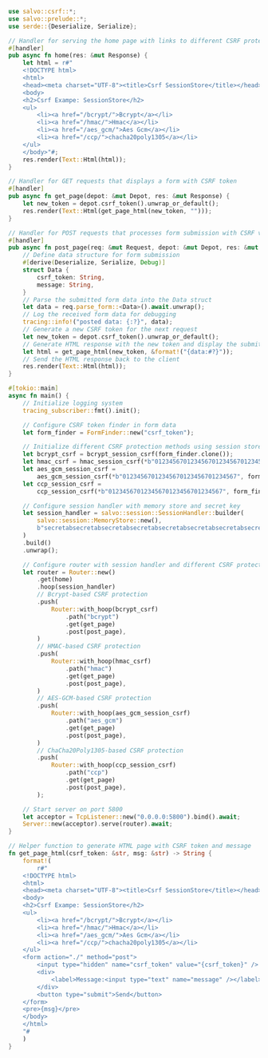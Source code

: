 
```rust  title="csrf-session-store/src/main.rs"
use salvo::csrf::*;
use salvo::prelude::*;
use serde::{Deserialize, Serialize};

// Handler for serving the home page with links to different CSRF protection methods
#[handler]
pub async fn home(res: &mut Response) {
    let html = r#"
    <!DOCTYPE html>
    <html>
    <head><meta charset="UTF-8"><title>Csrf SessionStore</title></head>
    <body>
    <h2>Csrf Exampe: SessionStore</h2>
    <ul>
        <li><a href="/bcrypt/">Bcrypt</a></li>
        <li><a href="/hmac/">Hmac</a></li>
        <li><a href="/aes_gcm/">Aes Gcm</a></li>
        <li><a href="/ccp/">chacha20poly1305</a></li>
    </ul>
    </body>"#;
    res.render(Text::Html(html));
}

// Handler for GET requests that displays a form with CSRF token
#[handler]
pub async fn get_page(depot: &mut Depot, res: &mut Response) {
    let new_token = depot.csrf_token().unwrap_or_default();
    res.render(Text::Html(get_page_html(new_token, "")));
}

// Handler for POST requests that processes form submission with CSRF validation
#[handler]
pub async fn post_page(req: &mut Request, depot: &mut Depot, res: &mut Response) {
    // Define data structure for form submission
    #[derive(Deserialize, Serialize, Debug)]
    struct Data {
        csrf_token: String,
        message: String,
    }
    // Parse the submitted form data into the Data struct
    let data = req.parse_form::<Data>().await.unwrap();
    // Log the received form data for debugging
    tracing::info!("posted data: {:?}", data);
    // Generate a new CSRF token for the next request
    let new_token = depot.csrf_token().unwrap_or_default();
    // Generate HTML response with the new token and display the submitted data
    let html = get_page_html(new_token, &format!("{data:#?}"));
    // Send the HTML response back to the client
    res.render(Text::Html(html));
}

#[tokio::main]
async fn main() {
    // Initialize logging system
    tracing_subscriber::fmt().init();

    // Configure CSRF token finder in form data
    let form_finder = FormFinder::new("csrf_token");

    // Initialize different CSRF protection methods using session store
    let bcrypt_csrf = bcrypt_session_csrf(form_finder.clone());
    let hmac_csrf = hmac_session_csrf(*b"01234567012345670123456701234567", form_finder.clone());
    let aes_gcm_session_csrf =
        aes_gcm_session_csrf(*b"01234567012345670123456701234567", form_finder.clone());
    let ccp_session_csrf =
        ccp_session_csrf(*b"01234567012345670123456701234567", form_finder.clone());

    // Configure session handler with memory store and secret key
    let session_handler = salvo::session::SessionHandler::builder(
        salvo::session::MemoryStore::new(),
        b"secretabsecretabsecretabsecretabsecretabsecretabsecretabsecretab",
    )
    .build()
    .unwrap();

    // Configure router with session handler and different CSRF protection endpoints
    let router = Router::new()
        .get(home)
        .hoop(session_handler)
        // Bcrypt-based CSRF protection
        .push(
            Router::with_hoop(bcrypt_csrf)
                .path("bcrypt")
                .get(get_page)
                .post(post_page),
        )
        // HMAC-based CSRF protection
        .push(
            Router::with_hoop(hmac_csrf)
                .path("hmac")
                .get(get_page)
                .post(post_page),
        )
        // AES-GCM-based CSRF protection
        .push(
            Router::with_hoop(aes_gcm_session_csrf)
                .path("aes_gcm")
                .get(get_page)
                .post(post_page),
        )
        // ChaCha20Poly1305-based CSRF protection
        .push(
            Router::with_hoop(ccp_session_csrf)
                .path("ccp")
                .get(get_page)
                .post(post_page),
        );

    // Start server on port 5800
    let acceptor = TcpListener::new("0.0.0.0:5800").bind().await;
    Server::new(acceptor).serve(router).await;
}

// Helper function to generate HTML page with CSRF token and message
fn get_page_html(csrf_token: &str, msg: &str) -> String {
    format!(
        r#"
    <!DOCTYPE html>
    <html>
    <head><meta charset="UTF-8"><title>Csrf SessionStore</title></head>
    <body>
    <h2>Csrf Exampe: SessionStore</h2>
    <ul>
        <li><a href="/bcrypt/">Bcrypt</a></li>
        <li><a href="/hmac/">Hmac</a></li>
        <li><a href="/aes_gcm/">Aes Gcm</a></li>
        <li><a href="/ccp/">chacha20poly1305</a></li>
    </ul>
    <form action="./" method="post">
        <input type="hidden" name="csrf_token" value="{csrf_token}" />
        <div>
            <label>Message:<input type="text" name="message" /></label>
        </div>
        <button type="submit">Send</button>
    </form>
    <pre>{msg}</pre>
    </body>
    </html>
    "#
    )
}

```